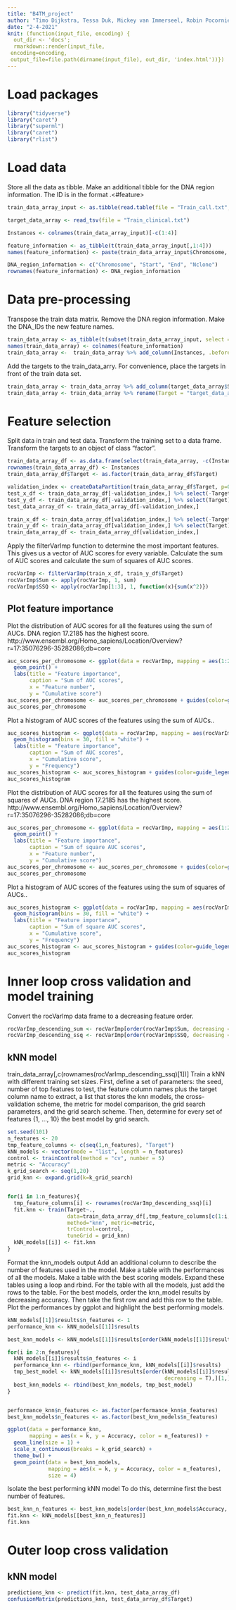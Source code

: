 ```yaml
---
title: "B4TM_project"
author: "Timo Dijkstra, Tessa Duk, Mickey van Immerseel, Robin Pocornie"
date: "2-4-2021"
knit: (function(input_file, encoding) {
  out_dir <- 'docs';
  rmarkdown::render(input_file,
 encoding=encoding,
 output_file=file.path(dirname(input_file), out_dir, 'index.html'))})
---
```


# Load packages
```r
library("tidyverse")
library("caret")
library("superml")
library("caret")
library("rlist")
```

# Load data
Store all the data as tibble. 
Make an additional tibble for the DNA region information. The ID is in the format <chromosome>.<#feature>
```r
train_data_array_input <- as.tibble(read.table(file = "Train_call.txt", header = T, sep = "\t"))

target_data_array <- read_tsv(file = "Train_clinical.txt")

Instances <- colnames(train_data_array_input)[-c(1:4)]

feature_information <- as_tibble(t(train_data_array_input[,1:4]))
names(feature_information) <- paste(train_data_array_input$Chromosome, ".", as.character(1:dim(train_data_array_input)[1]), sep = "")

DNA_region_information <- c("Chromosome", "Start", "End", "Nclone")
rownames(feature_information) <- DNA_region_information

```


# Data pre-processing
Transpose the train data matrix.
Remove the DNA region information.
Make the DNA_IDs the new feature names.
```r
train_data_array <- as_tibble(t(subset(train_data_array_input, select = -c(Chromosome:Nclone))))
names(train_data_array) <- colnames(feature_information)
train_data_array <-  train_data_array %>% add_column(Instances, .before = "1.1")
```
Add the targets to the train_data_arry. 
For convenience, place the targets in front of the train data set.
```r
train_data_array <- train_data_array %>% add_column(target_data_array$Subgroup, .before = "1.1")
train_data_array <- train_data_array %>% rename(Target = "target_data_array$Subgroup")

```


# Feature selection
Split data in train and test data.
Transform the training set to a data frame.
Transform the targets to an object of class "factor".


```r
train_data_array_df <- as.data.frame(select(train_data_array, -c(Instances)))
rownames(train_data_array_df) <- Instances
train_data_array_df$Target <- as.factor(train_data_array_df$Target)

validation_index <- createDataPartition(train_data_array_df$Target, p=0.80, list = F)
test_x_df <- train_data_array_df[-validation_index,] %>% select(-Target)
test_y_df <- train_data_array_df[-validation_index,] %>% select(Target)
test_data_array_df <- train_data_array_df[-validation_index,]

train_x_df <- train_data_array_df[validation_index,] %>% select(-Target)
train_y_df <- train_data_array_df[validation_index,] %>% select(Target)
train_data_array_df <- train_data_array_df[validation_index,]
```

Apply the filterVarImp function to determine the most important features.
This gives us a vector of AUC scores for every variable.
Calculate the sum of AUC scores and calculate the sum of squares of AUC scores.
```r
rocVarImp <- filterVarImp(train_x_df, train_y_df$Target)
rocVarImp$Sum <- apply(rocVarImp, 1, sum)
rocVarImp$SSQ <- apply(rocVarImp[1:3], 1, function(x){sum(x^2)})
```

## Plot feature importance
Plot the distribution of AUC scores for all the features using the sum of AUCs.
DNA region 17.2185 has the highest score.
http://www.ensembl.org/Homo_sapiens/Location/Overview?r=17:35076296-35282086;db=core
```r
auc_scores_per_chromosome <- ggplot(data = rocVarImp, mapping = aes(1:2834, rocVarImp[,4], color = as.factor(train_data_array_input$Chromosome))) +
  geom_point() +
  labs(title = "Feature importance",
       caption = "Sum of AUC scores",
       x = "Feature number",
       y = "Cumulative score")
auc_scores_per_chromosome <- auc_scores_per_chromosome + guides(color=guide_legend(title = "Chromosome"))
auc_scores_per_chromosome 
```

Plot a histogram of AUC scores of the features using the sum of AUCs..
```r
auc_scores_histogram <- ggplot(data = rocVarImp, mapping = aes(rocVarImp[,4], color = as.factor(train_data_array_input$Chromosome))) +
  geom_histogram(bins = 30, fill = "white") +
  labs(title = "Feature importance",
       caption = "Sum of AUC scores",
       x = "Cumulative score",
       y = "Frequency")
auc_scores_histogram <- auc_scores_histogram + guides(color=guide_legend(title = "Chromosome"))
auc_scores_histogram 
```

Plot the distribution of AUC scores for all the features using the sum of squares of AUCs.
DNA region 17.2185 has the highest score.
http://www.ensembl.org/Homo_sapiens/Location/Overview?r=17:35076296-35282086;db=core
```r
auc_scores_per_chromosome <- ggplot(data = rocVarImp, mapping = aes(1:2834, rocVarImp[,5], color = as.factor(train_data_array_input$Chromosome))) +
  geom_point() +
  labs(title = "Feature importance",
       caption = "Sum of square AUC scores",
       x = "Feature number",
       y = "Cumulative score")
auc_scores_per_chromosome <- auc_scores_per_chromosome + guides(color=guide_legend(title = "Chromosome"))
auc_scores_per_chromosome 
```

Plot a histogram of AUC scores of the features using the sum of squares of AUCs..
```r
auc_scores_histogram <- ggplot(data = rocVarImp, mapping = aes(rocVarImp[,5], color = as.factor(train_data_array_input$Chromosome))) +
  geom_histogram(bins = 30, fill = "white") +
  labs(title = "Feature importance",
       caption = "Sum of square AUC scores",
       x = "Cumulative score",
       y = "Frequency")
auc_scores_histogram <- auc_scores_histogram + guides(color=guide_legend(title = "Chromosome"))
auc_scores_histogram 
```

# Inner loop cross validation and model training
Convert the rocVarImp data frame to a decreasing feature order.
```r
rocVarImp_descending_sum <- rocVarImp[order(rocVarImp$Sum, decreasing = T),]
rocVarImp_descending_ssq <- rocVarImp[order(rocVarImp$SSQ, decreasing = T),]
```


## kNN model
train_data_array[,c(rownames(rocVarImp_descending_ssq)[1])]
Train a kNN with different training set sizes.
First, define a set of parameters: the seed, number of top features to test, the feature column names plus the target column name to extract, a list that stores the knn models, the cross-validation scheme, the metric for model comparison, the grid search parameters, and the grid search scheme.
Then, determine for every set of features {1, ..., 10} the best model by grid search.
```r
set.seed(101)
n_features <- 20
tmp_feature_columns <- c(seq(1,n_features), "Target")
kNN_models <- vector(mode = "list", length = n_features)
control <- trainControl(method = "cv", number = 5)
metric <- "Accuracy"
k_grid_search <- seq(1,20)
grid_knn <- expand.grid(k=k_grid_search)


for(i in 1:n_features){
  tmp_feature_columns[i] <- rownames(rocVarImp_descending_ssq)[i]
  fit.knn <- train(Target~., 
                   data=train_data_array_df[,tmp_feature_columns[c(1:i,length(tmp_feature_columns))]], 
                   method="knn", metric=metric, 
                   trControl=control, 
                   tuneGrid = grid_knn)
  kNN_models[[i]] <- fit.knn
}
```


Format the knn_models output
Add an additional column to describe the number of features used in the model.
Make a table with the performances of all the models.
Make a table with the best scoring models.
Expand these tables using a loop and rbind. For the table with all the models, just add the rows to the table. For the best models, order the knn_model results by decreasing accuracy. Then take the first row and add this row to the table.
Plot the performances by ggplot and highlight the best performing models.
```r
kNN_models[[1]]$results$n_features <- 1
performance_knn <- kNN_models[[1]]$results

best_knn_models <- kNN_models[[1]]$results[order(kNN_models[[1]]$results$Accuracy, decreasing = T),][1,]

for(i in 2:n_features){
  kNN_models[[i]]$results$n_features <- i
  performance_knn <- rbind(performance_knn, kNN_models[[i]]$results)
  tmp_best_model <- kNN_models[[i]]$results[order(kNN_models[[i]]$results$Accuracy, 
                                                  decreasing = T),][1,]
  best_knn_models <- rbind(best_knn_models, tmp_best_model)
}


performance_knn$n_features <- as.factor(performance_knn$n_features)
best_knn_models$n_features <- as.factor(best_knn_models$n_features)

ggplot(data = performance_knn, 
       mapping = aes(x = k, y = Accuracy, color = n_features)) +
  geom_line(size = 1) +
  scale_x_continuous(breaks = k_grid_search) +
  theme_bw() +
  geom_point(data = best_knn_models, 
             mapping = aes(x = k, y = Accuracy, color = n_features), 
             size = 4)

```

Isolate the best performing kNN model
To do this, determine first the best number of features.
```r
best_knn_n_features <- best_knn_models[order(best_knn_models$Accuracy, decreasing = T),]$n_features[1]
fit.knn <- kNN_models[[best_knn_n_features]]
fit.knn
```


# Outer loop cross validation
## kNN model
```r
predictions_knn <- predict(fit.knn, test_data_array_df)
confusionMatrix(predictions_knn, test_data_array_df$Target)
```


